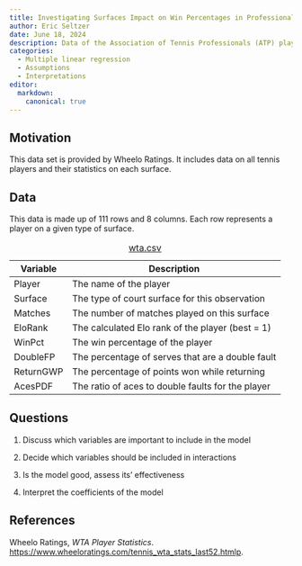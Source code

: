 ```yaml
---
title: Investigating Surfaces Impact on Win Percentages in Professional Tennis
author: Eric Seltzer
date: June 18, 2024
description: Data of the Association of Tennis Professionals (ATP) players and the Women's Tennis Associaion (WTA) from the 2023 season. Players who have played a minimum of 10 matches overall and 5 matches on a particular surface are included in the table. We will be looking into this tennis data.
categories:
  - Multiple linear regression
  - Assumptions
  - Interpretations
editor:
  markdown: 
    canonical: true
---
```


## Motivation

This data set is provided by Wheelo Ratings. It includes data on all tennis players and their statistics on each surface.

## Data

This data is made up of 111 rows and 8 columns. Each row represents a player on a given type of surface.

| Variable  | Description                                       |
|-----------|---------------------------------------------------|
| Player    | The name of the player                            |
| Surface   | The type of court surface for this observation    |
| Matches   | The number of matches played on this surface      |
| EloRank   | The calculated Elo rank of the player (best = 1)  |
| WinPct    | The win percentage of the player                  |
| DoubleFP  | The percentage of serves that are a double fault  |
| ReturnGWP | The percentage of points won while returning      |
| AcesPDF   | The ratio of aces to double faults for the player |

: [wta.csv](../data/wta.csv)

## Questions

1.  Discuss which variables are important to include in the model

2.  Decide which variables should be included in interactions

3.  Is the model good, assess its' effectiveness

4.  Interpret the coefficients of the model

## References

Wheelo Ratings, *WTA Player Statistics*. <https://www.wheeloratings.com/tennis_wta_stats_last52.htmlp>.
